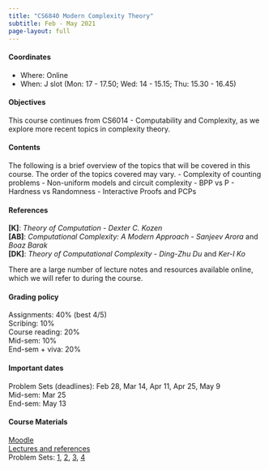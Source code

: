 ```yaml
---
title: "CS6840 Modern Complexity Theory"
subtitle: Feb - May 2021
page-layout: full
---
```


#### Coordinates
- Where: Online
- When: J slot (Mon: 17 - 17.50; Wed: 14 - 15.15; Thu: 15.30 - 16.45)

#### Objectives
This course continues from CS6014 - Computability and Complexity, as we explore more recent topics in complexity theory.

#### Contents
The following is a brief overview of the topics that will be covered in this course. The order of the topics covered may vary.
- Complexity of counting problems
- Non-uniform models and circuit complexity
- BPP vs P - Hardness vs Randomness
- Interactive Proofs and PCPs

#### References
 **[K]**: *Theory of Computation* - *Dexter C. Kozen*\
 **[AB]**: *Computational Complexity: A Modern Approach* - *Sanjeev Arora* and *Boaz Barak*\
 **[DK]**: *Theory of Computational Complexity* - *Ding-Zhu Du* and *Ker-I Ko*

There are a large number of lecture notes and resources available online, which we will refer to during the course.

#### Grading policy
 Assignments: 40% (best 4/5) \
 Scribing: 10%  \
 Course reading: 20% \
 Mid-sem: 10% \
 End-sem + viva: 20%

#### Important dates
 Problem Sets (deadlines): Feb 28, Mar 14, Apr 11, Apr 25, May 9\
 Mid-sem: Mar 25\
 End-sem: May 13

#### Course Materials
 [Moodle](https://courses.iitm.ac.in/course/view.php?id=7167)\
 [Lectures and references](lectures.qmd)\
 Problem Sets: [1](https://hackmd.io/@yaduv/HymPeCyld), [2](https://hackmd.io/@yaduv/BJokdfzzd), [3](https://hackmd.io/@yaduv/rJLtFRTXd), [4](https://hackmd.io/@yaduv/HyA2gBnI_)